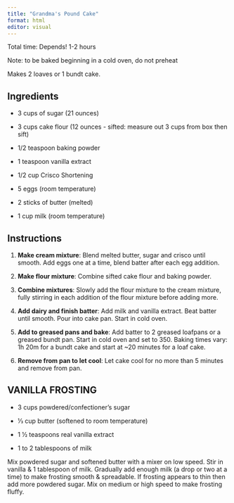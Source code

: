 ```yaml
---
title: "Grandma's Pound Cake"
format: html
editor: visual
---
```


Total time: Depends! 1-2 hours

Note: to be baked beginning in a cold oven, do not preheat

Makes 2 loaves or 1 bundt cake.

## Ingredients 


- 3 cups of sugar (21 ounces)

- 3 cups cake flour (12 ounces - sifted: measure out 3 cups from box then sift)

- 1/2 teaspoon baking powder

- 1 teaspoon vanilla extract

- 1/2 cup Crisco Shortening

- 5 eggs (room temperature)

- 2 sticks of butter (melted)

- 1 cup milk (room temperature)


## Instructions

1. **Make cream mixture**: Blend melted butter, sugar and crisco until smooth. Add eggs one at a time, blend batter after each egg addition.

2. **Make flour mixture**: Combine sifted cake flour and baking powder.

3. **Combine mixtures**: Slowly add the flour mixture to the cream mixture, fully stirring in each addition of the flour mixture before adding more. 

4. **Add dairy and finish batter**: Add milk and vanilla extract. Beat batter until smooth. Pour into cake pan. Start in cold oven. 

5. **Add to greased pans and bake**: Add batter to 2 greased loafpans or a greased bundt pan. Start in cold oven and set to 350. Baking times vary: 1h 20m for a bundt cake and start at ~20 minutes for a loaf cake. 

6. **Remove from pan to let cool**: Let cake cool for no more than 5 minutes and remove from pan.


## VANILLA FROSTING

- 3 cups powdered/confectioner's sugar

- 1⁄3 cup butter (softened to room temperature)

- 1 1⁄2 teaspoons real vanilla extract

- 1 to 2 tablespoons of milk

Mix powdered sugar and softened butter with a mixer on low speed. Stir in vanilla & 1 tablespoon of milk. Gradually add enough milk (a drop or two at a time) to make frosting smooth & spreadable. If frosting appears to thin then add more powdered sugar. Mix on medium or high speed to make frosting fluffy.
